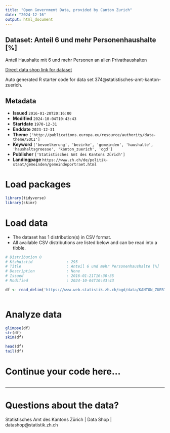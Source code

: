 ```yaml
---
title: "Open Government Data, provided by Canton Zurich"
date: "2024-12-16"
output: html_document
---
```


## Dataset: Anteil 6 und mehr Personenhaushalte [%]

Anteil Haushalte mit 6 und mehr Personen an allen Privathaushalten

[Direct data shop link for dataset](https://www.zh.ch/de/politik-staat/statistik-daten/datenkatalog.html#/datasets/374@statistisches-amt-kanton-zuerich)

Auto generated R starter code for data set 374@statistisches-amt-kanton-zuerich.

## Metadata

- **Issued** `2016-01-20T20:16:00`
- **Modified** `2024-10-04T10:43:43`
- **Startdate** `1970-12-31`
- **Enddate** `2023-12-31`
- **Theme** `['http://publications.europa.eu/resource/authority/data-theme/SOCI']`
- **Keyword** `['bevoelkerung', 'bezirke', 'gemeinden', 'haushalte', 'haushaltsgroesse', 'kanton_zuerich', 'ogd']`
- **Publisher** `['Statistisches Amt des Kantons Zürich']`
- **Landingpage** `https://www.zh.ch/de/politik-staat/gemeinden/gemeindeportraet.html`


# Load packages

```r

library(tidyverse)
library(skimr)

```

# Load data

-   The dataset has 1 distribution(s) in CSV format.
-   All available CSV distributions are listed below and can be read into a tibble.

```r

# Distribution 0
# Ktzhdistid               : 295
# Title                    : Anteil 6 und mehr Personenhaushalte [%]
# Description              : None
# Issued                   : 2016-01-21T16:30:35
# Modified                 : 2024-10-04T10:43:43

df <- read_delim('https://www.web.statistik.zh.ch/ogd/data/KANTON_ZUERICH_498.csv')



```

# Analyze data

```r

glimpse(df)
str(df)
skim(df)

head(df)
tail(df)

```

# Continue your code here...

```r

```

------------------------------------------------------------------------

# Questions about the data?

Statistisches Amt des Kantons Zürich | Data Shop | datashop@statistik.zh.ch
